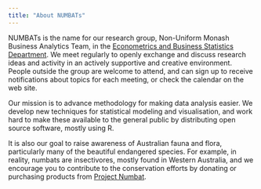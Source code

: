 ```yaml
---
title: "About NUMBATs"
---
```


NUMBATs is the name for our research group, Non-Uniform Monash Business Analytics Team, in the [Econometrics and Business Statistics Department](https://www.monash.edu/business/ebs). We meet regularly to openly exchange and discuss research ideas and activity in an actively supportive and creative environment. People outside the group are welcome to attend, and can sign up to receive notifications about topics for each meeting, or check the calendar on the web site.

Our mission is to advance methodology for making data analysis easier. We develop new techniques for statistical modeling and visualisation, and work hard to make these available to the general public by distributing open source software, mostly using R.

It is also our goal to raise awareness of Australian fauna and flora, particularly many of the beautiful endangered species. For example, in reality, numbats are insectivores, mostly found in Western Australia, and we encourage you to contribute to the conservation efforts by donating or purchasing products from [Project Numbat](http://www.numbat.org.au/).
